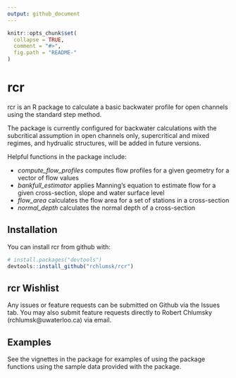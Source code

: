 ---
output: github_document
---

<!-- README.md is generated from README.Rmd. Please edit that file -->

```{r, echo = FALSE}
knitr::opts_chunk$set(
  collapse = TRUE,
  comment = "#>",
  fig.path = "README-"
)
```

# rcr

rcr is an R package to calculate a basic backwater profile for open channels using the standard step method.

The package is currently configured for backwater calculations with the subcritical assumption in open channels only,
supercritical and mixed regimes, and hydrualic structures, will be added in future versions.

Helpful functions in the package include:

* *compute_flow_profiles*  computes flow profiles for a given geometry for a vector of flow values
* *bankfull_estimator*  applies Manning's equation to estimate flow for a given cross-section, slope and water surface level
* *flow_area*  calculates the flow area for a set of stations in a cross-section
* *normal_depth*  calculates the normal depth of a cross-section

## Installation

You can install rcr from github with:

```{r gh-installation, eval = FALSE}
# install.packages("devtools")
devtools::install_github("rchlumsk/rcr")
```

## rcr Wishlist

Any issues or feature requests can be submitted on Github via the Issues tab. You may also submit feature requests directly to Robert Chlumsky (rchlumsk@uwaterloo.ca) via email.

## Examples 

See the vignettes in the package for examples of using the package functions using the sample data provided with the package.
